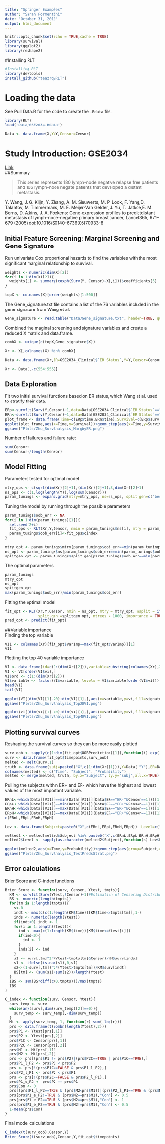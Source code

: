 ```yaml
---
title: "Springer Examples"
author: "Sarah Formentini"
date: "October 31, 2019"
output: html_document
---
```


```r
knitr::opts_chunk$set(echo = TRUE,cache = TRUE)
library(survival)
library(ggplot2)
library(reshape2)
```

#Installing RLT  
```r
#Installing RLT
library(devtools)
install_github("teazrq/RLT")
```

# Loading the data  
See Pull Data.R for the code to create the `.Rdata` file.
```r
library(RLT)
load("Data/GSE2034.Rdata")

Data <- data.frame(X,Y=Y,Censor=Censor)
```

# Study Introduction: GSE2034  
[Link](https://www.ncbi.nlm.nih.gov/geo/query/acc.cgi?acc=gse2034)  
##Summary  

>This series represents 180 lymph-node negative relapse free patients and 106 lymph-node negate patients that developed a distant metastasis.

Y. Wang, J. G. Klijn, Y. Zhang, A. M. Sieuwerts, M. P. Look, F. Yang,D. Talantov, M. Timmermans, M. E. Meijer-Van Gelder, J. Yu, T. Jatkoe,E. M. Berns, D. Atkins, J. A. Foekens: Gene-expression profiles to predictdistant metastasis of lymph-node-negative primary breast cancer, Lancet365, 671–679 (2005) doi:10.1016/S0140-6736(05)70933-8
  
## Initial Feature Screening: Marginal Screening and Gene Signature  
Run univariate Cox proportional hazards to find the variables with the most significant marginal relationship to survival.
```r
weights <- numeric(dim(X)[2])
for(i in 1:dim(X)[2]){
  weights[i] <- summary(coxph(Surv(Y, Censor)~X[,i]))$coefficients[5]
}

topX <- colnames(X)[order(weights)[1:500]]
```
The Gene_signature.txt file contains a list of the 76 variables included in the gene signature from Wang et al.
```r
Gene_signature <- read.table("Data/Gene_signature.txt", header=TRUE, quote="\"", stringsAsFactors=FALSE)
```
Combined the maginal screening and signature variables and create a reduced X matrix and data.frame.
```r
combX <- unique(c(topX,Gene_signature$X))

Xr <- X[,colnames(X) %in% combX]

Data <- data.frame(Xr,ER=GSE2034_Clinical$`ER Status`,Y=Y,Censor=Censor)

Xr <- Data[,-c(554:555)]
```

## Data Exploration  
Fit two initial survival functions based on ER status, which Wang et al. used to stratify their data.  
```r
ERp<-survfit(Surv(Y,Censor)~1,data=Data[GSE2034_Clinical$`ER Status`=="ER+",])
ERn<-survfit(Surv(Y,Censor)~1,data=Data[GSE2034_Clinical$`ER Status`=="ER-",])
plot_frame <- data.frame(Time=c(ERp$time,ERn$time),Survival=c(ERp$surv,ERn$surv),C=c(ifelse(ERp$n.censor>0,"Censored",NA),ifelse(ERn$n.censor>0,"Censored",NA)),ER=c(rep("ER+",length(ERp$time)),rep("ER-",length(ERn$time))))
ggplot(plot_frame,aes(x=Time,y=Survival))+geom_step(aes(x=Time,y=Survival,col=ER),size=1,show.legend = TRUE) + scale_shape_manual(na.translate=FALSE,values="+")+geom_point(aes(shape=C,col=ER),size=5,na.rm = TRUE,show.legend = TRUE, position = "jitter")+scale_color_manual(values=c("darkorange","deepskyblue"))+xlab("log(months)")+ylab("Probability of Survival")+ guides(col = guide_legend(title = "",, override.aes = list( shape='')), shape=guide_legend(title = "", override.aes = list(linetype = 0)))+ylim(0.5,1)+scale_x_log10()
ggsave("Plots/Zhu_SurvAnalysis_MargbyER.png")
```

Number of failures and failure rate:
```r
sum(Censor)
sum(Censor)/length(Censor)
```

## Model Fitting
Parameters tested for optimal model
```r
mtry_ops <- c(sqrt(dim(Xr)[2]+1),(dim(Xr)[2]+1)/3,dim(Xr)[2]+1)
ns_ops <- c(1,log(length(Y)),log(sum(Censor)))
param_tunings <- expand.grid(mtry=mtry_ops, ns=ns_ops, split.gen=c("best","random"))
```

Tuning the model by running through the possible parameters
```r
param_tunings$oob_err <- NA
for(i in 1:dim(param_tunings)[1]){
  set.seed(2+i)
  fit_ops <- RLT(Xr,Y,Censor, nmin = param_tunings$ns[i], mtry = param_tunings$mtry[i], nsplit = ifelse(param_tunings$split.gen[i]=="best",0,1), split.gen =param_tunings$split.gen[i], ntrees = 1000, importance = FALSE, replacement = TRUE, resample.prob = 1)
  param_tunings$oob_err[i]<-fit_ops$cindex
}

mtry_opt <- param_tunings$mtry[param_tunings$oob_err==min(param_tunings$oob_err)]
ns_opt <- param_tunings$ns[param_tunings$oob_err==min(param_tunings$oob_err)]
splitgen_opt <- param_tunings$split.gen[param_tunings$oob_err==min(param_tunings$oob_err)]
```

The optimal parameters
```r
param_tunings
mtry_opt
ns_opt
splitgen_opt
max(param_tunings$oob_err)/min(param_tunings$oob_err)
```

Fitting the optimal model
```r
fit_opt <- RLT(Xr,Y,Censor, nmin = ns_opt, mtry = mtry_opt, nsplit = ifelse(splitgen_opt=="best",0,1),
               split.gen =splitgen_opt, ntrees = 1000, importance = TRUE, replacement = TRUE, resample.prob=1)
pred_opt <- predict(fit_opt)
```

##Variable importance  
Finding the top variable
```r
VI1 <- colnames(Xr)[fit_opt$VarImp==max(fit_opt$VarImp)][1]
VI1
```

Plotting the top 40 variable importance
```r
VI <- data.frame(id=c(1:(dim(Xr)[2])),variable=substring(colnames(Xr),2),vi=fit_opt$VarImp,signature=c(colnames(Xr))%in%paste0("X",Gene_signature$X))
VI <- VI[order(VI$vi),]
VI$ord <- c(1:(dim(Xr)[2]))
VI$variable <- factor(VI$variable, levels = VI$variable[order(VI$vi)])
head(VI)
tail(VI)

ggplot(VI[(dim(VI)[1]-20):dim(VI)[1],],aes(x=variable,y=vi,fill=signature))+geom_col(width = 0.5,show.legend = TRUE)+scale_fill_manual(values=c("darkorange","deepskyblue"))+ylab("Variable Importance")+xlab("Top 20 Variables by Variable Importance")+coord_flip() + guides(fill = guide_legend(title = "Included in Wang et al. 76 Gene Signature"))
ggsave("Plots/Zhu_SurvAnalysis_Top20VI.png")

ggplot(VI[(dim(VI)[1]-40):dim(VI)[1],],aes(x=variable,y=vi,fill=signature))+geom_col(width = 0.5,show.legend = TRUE)+scale_fill_manual(values=c("darkorange","deepskyblue"))+ylab("Variable Importance")+xlab("Top 40 Variables by Variable Importance")+coord_flip() + guides(fill = guide_legend(title = "Included in Wang et al. 76 Gene Signature"))
ggsave("Plots/Zhu_SurvAnalysis_Top40VI.png")
```

## Plotting survival curves  
Reshaping the survival curves so they can be more easily plotted
```r
surv_oob <- sapply(c(1:dim(fit_opt$OOBPrediction)[1]),function(i) exp(-cumsum(fit_opt$OOBPrediction[i,])))
surv <- data.frame(fit_opt$timepoints,surv_oob)
melted <- melt(surv,1)
truth <- data.frame(subj=paste0("X",c(1:dim(Xr)[1])),Y=Data[,"Y"],ER=Data[,553],MaxVar=Data[,VI1])
colnames(melted) <- c("Time", "Subject", "Probability")
melted <- merge(melted, truth, by.x="Subject", by.y="subj",all.x=TRUE)
```

Pulling the subjects within ER+ and ER- which have the highest and lowest values of the most important variable.
```r
ERnL<-which(Data[[VI1]]==min(Data[[VI1]][Data$ER=="ER-"&Censor==1]))[1]
ERpL<-which(Data[[VI1]]==min(Data[[VI1]][Data$ER=="ER+"&Censor==1]))[1]
ERnH<-which(Data[[VI1]]==max(Data[[VI1]][Data$ER=="ER-"&Censor==1]))[1]
ERpH<-which(Data[[VI1]]==max(Data[[VI1]][Data$ER=="ER+"&Censor==1]))[1]
c(ERnL,ERpL,ERnH,ERpH)

Lev <- data.frame(Subject=paste0("X",c(ERnL,ERpL,ERnH,ERpH)), Level=c("ER-/Low","ER+/Low","ER-/High","ER+/High"))

melted2 <- melted[melted$Subject %in% paste0("X",c(ERnL,ERpL,ERnH,ERpH)),]
melted2$Level <- sapply(as.character(melted2$Subject),function(s) Lev$Level[Lev$Subject==s])

ggplot(melted2,aes(x=Time,y=Probability))+geom_step(aes(group=Subject,col=Level),show.legend = TRUE,size=1.5)+ylab("Probability of Survival")+xlab("log(months)")+scale_x_log10() + guides(col = guide_legend(title = paste0("ER Status/ ",substring(VI1,2) ," Level")))
ggsave("Plots/Zhu_SurvAnalysis_TestPredsStrat.png")
```

## Error calculations  
Brier Score and C-index functions
```r
Brier_Score <- function(surv, Censor, Ytest, tmpts){
  KM <- survfit(Surv(Ytest,!Censor)~1)#Estimation of Censoring Distribution
  BS <- numeric(length(tmpts))
  for(tm in 1:length(tmpts)){
    s<-0
    indt <- max(c(c(1:length(KM$time))[KM$time<=tmpts[tm]],1))
    inds <- numeric(length(Ytest))
    if(indt<0) indt <- 1
    for(i in 1:length(Ytest)){
      ind <- max(c(1:length(KM$time))[KM$time<=Ytest[i]])
      if(ind<0){
        ind <- 1
      }
      inds[i] <- ind
    }
    s1 <- surv[,tm]^2*(Ytest<tmpts[tm]&Censor)/KM$surv[inds]
    s1 <- ifelse(is.nan(s1),0,s1)
    s2<-(1-surv[,tm])^2*(Ytest>tmpts[tm])/KM$surv[indt]
    BS[tm] <- (sum(s1)+sum(s2))/length(Ytest)
  }
  IBS <- sum(BS*diff(c(0,tmpts)))/max(tmpts)
  IBS
}

C_index <- function(surv, Censor, Ytest){
  surv_temp <- surv
  while(any(surv[,dim(surv_temp)[2]]==0)){
    surv_temp <- surv_temp[,-dim(surv_temp)]
  }
  Mi <- apply(surv_temp, 1, function(r) sum(-log(r)))
  prs <- data.frame(t(combn(length(Ytest),2)))
  prs$P1 <- Ytest[prs[,1]]
  prs$P2 <- Ytest[prs[,2]]
  prs$P1C <- Censor[prs[,1]]
  prs$P2C <- Censor[prs[,2]]
  prs$M1 <- Mi[prs[,1]]
  prs$M2 <- Mi[prs[,2]]
  prs <- prs[(prs$P1 != prs$P2)|(prs$P2C==TRUE | prs$P1C==TRUE),]
  prs$P1_l_P2 <- prs$P1 < prs$P2
  prs <- prs[!(prs$P1C==FALSE & prs$P1_l_P2),]
  prs$P2_l_P1 <- prs$P2 < prs$P1
  prs <- prs[!(prs$P2C==FALSE & prs$P2_l_P1),]
  prs$P1_e_P2 <- prs$P2 == prs$P1
  prs$Con <- 0
  prs[(prs$P1_l_P2==TRUE & (prs$M2<prs$M1))|(prs$P2_l_P1==TRUE & (prs$M2>prs$M1)),"Con"] <- 1
  prs[prs$P1_e_P2!=TRUE & (prs$M2==prs$M1),"Con"] <- 0.5
  prs[prs$P1_e_P2==TRUE & (prs$M2==prs$M1),"Con"] <- 1
  prs[prs$P1_e_P2==TRUE & (prs$M2!=prs$M1),"Con"] <- 0.5
  1-mean(prs$Con)
}
```

Final model calculations
```r
C_index(t(surv_oob),Censor,Y)
Brier_Score(t(surv_oob),Censor,Y,fit_opt$timepoints)
```